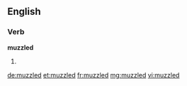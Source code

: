==English==

===Verb===
'''muzzled'''

# {{past of|muzzle}}

[[de:muzzled]]
[[et:muzzled]]
[[fr:muzzled]]
[[mg:muzzled]]
[[vi:muzzled]]